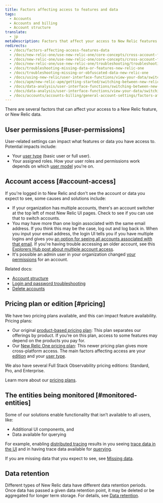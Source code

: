 ```yaml
---
title: Factors affecting access to features and data
tags:
  - Accounts
  - Accounts and billing
  - Account structure
translate:
  - jp
metaDescription: Factors that affect your access to New Relic features and data.
redirects:
  - /docs/factors-affecting-access-features-data
  - /docs/new-relic-one/use-new-relic-one/core-concepts/cross-account-features-security-new-relic-one
  - /docs/new-relic-one/use-new-relic-one/core-concepts/cross-account-features-security
  - /docs/new-relic-one/use-new-relic-one/troubleshooting/troubleshooting-missing-or-obfuscated-data-new-relic-one
  - /docs/troubleshooting-missing-data-or-features-new-relic-one
  - /docs/troubleshooting-missing-or-obfuscated-data-new-relic-one
  - /docs/using-new-relic/user-interface-functions/view-your-data/switch-between-new-relic-products
  - /docs/apm/new-relic-apm/getting-started/switching-between-new-relic-products
  - /docs/data-analysis/user-interface-functions/switching-between-new-relic-products
  - /docs/data-analysis/user-interface-functions/view-your-data/switching-between-new-relic-products
  - /docs/accounts/accounts-billing/general-account-settings/factors-affecting-access-features-data
---
```


There are several factors that can affect your access to a New Relic feature, or New Relic data. 

## User permissions [#user-permissions]

User-related settings can impact what features or data you have access to. Potential impacts include: 

* Your [user type](/docs/accounts/accounts-billing/new-relic-one-user-management/new-relic-one-user-model-understand-user-structure/#user-type) (basic user or full user).  
* Your assigned roles. How your user roles and permissions work depends on which [user model](/docs/accounts/original-accounts-billing/original-product-based-pricing/overview-changes-pricing-user-model/#user-models) you're on.

## Account access [#account-access]

If you're logged in to New Relic and don't see the account or data you expect to see, some causes and solutions include: 

* If your organization has multiple accounts, there's an account switcher at the top left of most New Relic UI pages. Check to see if you can use that to switch accounts. 
* You may have more than one login associated with the same email address. If you think this may be the case, log out and log back in. When you input your email address, the login UI tells you if you have multiple logins and gives you [an option for seeing all accounts associated with that email](/docs/accounts/accounts-billing/account-setup/troubleshoot-new-relics-password-email-address-login-problems/#verify-email). If you're having trouble accessing an older account, see this [Explorers Hub post about multiple account access](https://discuss.newrelic.com/t/relic-solution-so-youve-created-a-new-account-and-cant-seem-to-access-your-old-account/113122).
* It's possible an admin user in your organization changed [your permissions](#user-permissions) for an account. 

Related docs:

* [Account structure](/docs/accounts/accounts-billing/new-relic-one-pricing-users/account-user-structure)
* [Login and password troubleshooting](/docs/accounts/install-new-relic/account-setup/troubleshoot-password-email-address-login-problems)
* [Delete accounts](/docs/accounts/accounts-billing/account-setup/downgradecancel-account#cancel-single-account)

## Pricing plan or edition [#pricing]

We have two pricing plans available, and this can impact feature availability. Pricing plans:

* Our original [product-based pricing plan](/docs/accounts/original-accounts-billing/product-pricing/product-based-pricing): This plan separates our offerings by product. If you’re on this plan, access to some features may depend on the products you pay for.
* Our [New Relic One pricing plan](/docs/new-relic-one-pricing-billing): This newer pricing plan gives more cross-platform access. The main factors affecting access are your [edition](https://newrelic.com/pricing) and your [user type](/docs/users-roles#user-type).

We also have several Full Stack Observability pricing editions: Standard, Pro, and Enterprise.

Learn more about our [pricing plans](/docs/transition-guide-our-new-pricing-plan-user-model).

## The entities being monitored [#monitored-entities]

Some of our solutions enable functionality that isn’t available to all users, like:

* Additional UI components, and
* Data available for querying

For example, enabling [distributed tracing](/docs/understand-dependencies/distributed-tracing/get-started/introduction-distributed-tracing) results in you seeing [trace data in the UI](/docs/understand-dependencies/distributed-tracing/ui-data/understand-use-distributed-trace-ui) and in having trace data available for [querying](/docs/using-new-relic/data/understand-data/query-new-relic-data).

If you are missing data that you expect to see, see [Missing data](/docs/using-new-relic/cross-product-functions/troubleshooting/not-seeing-data).

## Data retention

Different types of New Relic data have different data retention periods. Once data has passed a given data retention point, it may be deleted or be aggregated for longer term storage. For details, see [Data retention](/docs/manage-stored-data).
